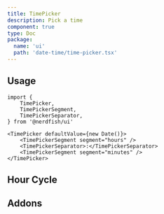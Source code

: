 ```yaml
---
title: TimePicker
description: Pick a time
component: true
type: Doc
package:
  name: 'ui'
  path: 'date-time/time-picker.tsx'
---
```


<ComponentExample src="/src/examples/time-picker/demo.tsx">
	<TimePickerDemo />
</ComponentExample>

## Usage

```tsx
import {
	TimePicker,
	TimePickerSegment,
	TimePickerSeparator,
} from '@nerdfish/ui'
```

```tsx
<TimePicker defaultValue={new Date()}>
	<TimePickerSegment segment="hours" />
	<TimePickerSeparator>:</TimePickerSeparator>
	<TimePickerSegment segment="minutes" />
</TimePicker>
```

## Hour Cycle

<ComponentExample src="/src/examples/time-picker/hour-cycle.tsx">
	<TimePickerHourCycleDemo />
</ComponentExample>

## Addons

<ComponentExample src="/src/examples/time-picker/addons.tsx">
	<TimePickerAddonsDemo />
</ComponentExample>
